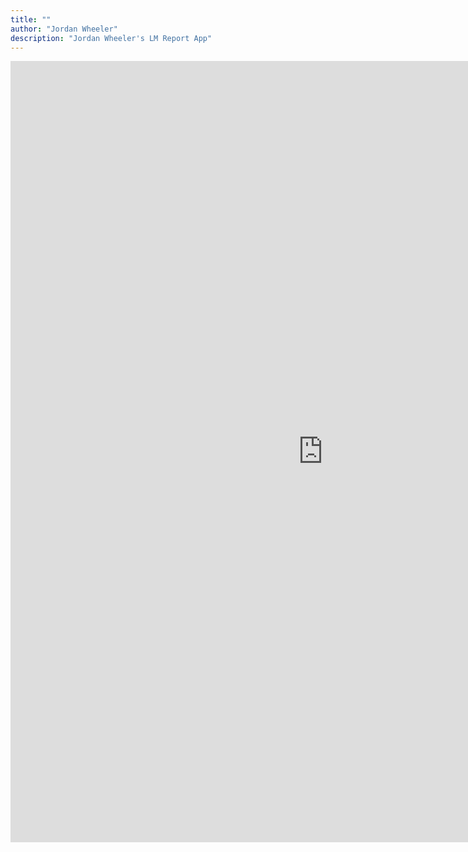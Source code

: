 ```yaml
---
title: ""
author: "Jordan Wheeler"
description: "Jordan Wheeler's LM Report App"
---
```


<meta name="author" content="Jordan Wheeler">
<meta name="description" content="Jordan Wheeler's LM Report App">

<!-- Global site tag (gtag.js) - Google Analytics -->
<script async src="https://www.googletagmanager.com/gtag/js?id=UA-123245200-1"></script>
<script>
  window.dataLayer = window.dataLayer || [];
  function gtag(){dataLayer.push(arguments);}
  gtag('js', new Date());

  gtag('config', 'UA-123245200-1');
</script>


<div align="center">
<iframe src="http://159.65.226.102/shiny/DiamondReportApplication/" scrolling="yes" frameborder="no" width="1000" height="1250"></iframe>
</div>